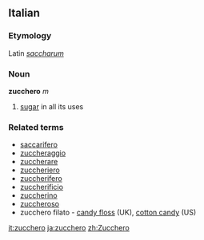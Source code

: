 ==Italian==
===Etymology===
Latin ''[[saccharum]]''

===Noun===
'''zucchero''' ''m''
# [[sugar]] in all its uses

===Related terms===
*[[saccarifero]]
*[[zuccheraggio]]
*[[zuccherare]]
*[[zuccheriero]]
*[[zuccherifero]]
*[[zuccherificio]]
*[[zuccherino]]
*[[zuccheroso]]
* zucchero filato - [[candy floss]] (UK), [[cotton candy]] (US)

[[it:zucchero]]
[[ja:zucchero]]
[[zh:Zucchero]]